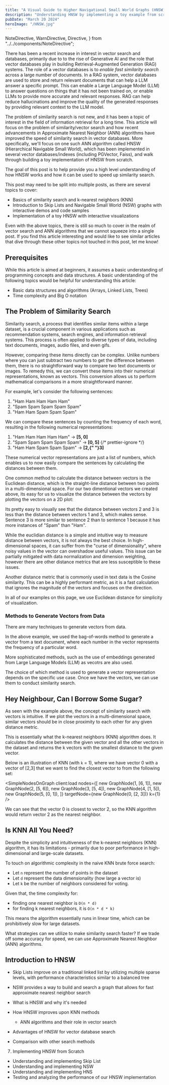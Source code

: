 ```yaml
---
title: "A Visual Guide to Higher Navigational Small World Graphs (HNSW) and How It Makes Vector Search Faster"
description: "Understanding HNSW by implementing a toy example from scratch"
pubDate: "March 20 2024"
heroImage: "/HNSW.jpg"
---
```


  NoteDirective,
  WarnDirective,
  Directive,
} from "../../components/NoteDirective";

<WarnDirective text="This article is a work in progress. The code examples and the visualizations are placeholders and will be updated soon." />

<DisplayNSWGraph client:load autoRun={true} />

<article className="prose lg:prose-xl">

There has been a recent increase in interest in vector search and databases, primarily due to to the rise of Generative AI and the role that vector databases play
in building Retrieval-Augmented Generation (RAG) systems. The role of a vector databases is to _enable fast similarity search_
across a large number of documents. In a RAG system, vector databases are used to store and return relevant documents that can help a LLM answer a specific prompt.
This can enable a Large Language Model (LLM) to answer questions on things that it has not been trained on, or enable LLMs to provide more accurate and relevant responses.
RAG can help reduce hallucinations and improve the quality of the generated responses by providing relevant context to the LLM model.

The problem of similarity search is not new, and it has been a topic of interest in the field of information retrieval for a long time.
This article will focus on the problem of similarity/vector search and how recent advancements in Approximate Nearest Neighbor (ANN)
algorithms have improved the speed of similarity search in vector databases. More specifically, we'll focus on one such ANN algorithm called HNSW (Hierarchical Navigable Small World), which has been implemented in several vector databases/indexes (including PGVector, Faiss), and walk through building a toy implementation of HNSW from scratch.

The goal of this post is to help provide you a high level understanding of how HNSW works and how it can be used to speed up similarity search.

This post may need to be split into multiple posts, as there are several topics to cover:

- Basics of similarity search and k-nearest neighbors (KNN)
- Introduction to Skip Lists and Navigable Small World (NSW) graphs with interactive demos and code samples
- Implementation of a toy HNSW with interactive visualizations

Even with the above topics, there is still so much to cover in the realm of vector search and ANN algorithms that we cannot squeeze into a single post. If you find this article interesting and would like to see similar articles that dive through these other topics not touched in this post, let me know!

## Prerequisites

While this article is aimed at beginners, it assumes a basic understanding of programming concepts and data structures. A basic understanding of the following topics would be helpful for understanding this article:

- Basic data structures and algorithms (Arrays, Linked Lists, Trees)
- Time complexity and Big O notation

## The Problem of Similarity Search

Similarity search, a process that identifies similar items within a large dataset, is a crucial component in various applications such as recommendation systems, search engines, and information retrieval systems. This process is often applied to diverse types of data, including text documents, images, audio files, and even gifs.

However, comparing these items directly can be complex. Unlike numbers where you can just subtract two numbers to get the difference between them, there is no straightforward way to compare two text documents or images. To remedy this, we can convert these items into their numerical representations, known as vectors. This conversion allows us to perform mathematical comparisons in a more straightforward manner.

For example, let's consider the following sentences:

1. "Ham Ham Ham Ham Ham"
2. "Spam Spam Spam Spam Spam"
3. "Ham Ham Spam Spam Spam"

We can compare these sentences by counting the frequency of each word, resulting in the following numerical representations:

1. "<span className="text-red-700">Ham Ham Ham Ham Ham</span>" -> <b>[<span className="text-red-700">5</span>, <span className="text-blue-700">0</span>]</b>
2. "<span className="text-blue-700">Spam Spam Spam Spam Spam</span>" -> <b>[<span className="text-red-700">0</span>, <span className="text-blue-700">5</span>]</b>
   {/* prettier-ignore */}
3. "<span className="text-red-700">Ham Ham </span><span className="text-blue-700">Spam Spam Spam</span>" -> <b>[<span className="text-red-700">2</span>,{" "}<span className="text-blue-700">3</span>]</b>

These numerical vector representations are just a list of numbers, which enables us to now easily compare the sentences by calculating
the distances between them.

</article>

<Directive text="In vector search, a vector is a list of numbers representing a point in a multi-dimensional space. A 2D vector can be represented as `[x, y]`, and a 3D vector as `[x, y, z]`. An n-dimensional vector can be represented as `[x1, x2, ..., xn]`." />

<article className="prose lg:prose-xl">

One common method to calculate the distance
between vectors is the Euclidean distance, which is the straight-line distance
between two points in a multi-dimensional space. For our two dimentional vectors we created above,
its easy for us to visualize the distance between the vectors by plotting the vectors on a 2D plot:

</article>

<SimpleNodesOnGraph client:load />

<article className="prose lg:prose-xl">

Its pretty easy to visually see that the distance between vectors 2 and 3 is less than the distance between vectors 1 and 3, which makes sense. Sentence 3 is more similar to sentence 2 than to sentence 1 because it has more instances of "Spam" than "Ham".

While the euclidian distance is a simple and intuitive way to measure distance between vectors, it is not always the best choice. In high-dimensional spaces, it can suffer from the "curse of dimensionality", where noisy values in the vector can overshadow useful values. This issue can be partially mitigated with data normalization and dimension weighting, however there are other distance metrics that are less susceptible to these issues.

Another distance metric that is commonly used in text data is the Cosine similarity. This can be a highly performant metric, as it is a fast calculation that ignores the magnitude of the vectors and focuses on the direction.

In all of our examples on this page, we use Euclidean distance for simplicity of visualization.

### Methods to Generate Vectors from Data

There are many techniques to generate vectors from data.

In the above example, we
used the bag-of-words method to generate a vector from a text document, where each
number in the vector represents the frequency of a particular word.

More sophisticated
methods, such as the use of embeddings generated from Large Language Models (LLM) as vecotrs are also used.

The choice of which method is used to generate a vector representation depends on the specific use case. Once we have the vectors, we can use them to conduct similarity search.

## Hey Neighbour, Can I Borrow Some Sugar?

As seen with the example above, the concept of similarity search with vectors is intuitive. If we plot the vectors in a multi-dimensional space, similar vectors should be in close proximity to each other for any given distance metric.

This is essentially what the k-nearest neighbors (KNN) algorithm does. It calculates the distance between the given vector and all the other vectors in the dataset and returns the k vectors with the smallest distance to the given vector.

Below is an illustration of KNN (with `k` = 1), where we have vector 0 with a vector of [2,3] that we want to find the closest vector to from the following set:

</article>

<SimpleNodesOnGraph
  client:load
  nodes={[
    new GraphNode(1, [6, 1]),
    new GraphNode(2, [5, 6]),
    new GraphNode(3, [5, 4]),
    new GraphNode(4, [1, 5]),
    new GraphNode(5, [0, 1]),
  ]}
  targetNode={new GraphNode(0, [2, 3])}
  k={1}
/>

<article className="prose lg:prose-xl">

We can see that the vector 0 is closest to vector 2, so the KNN algorithm would return vector 2 as the nearest neighbor.

## Is KNN All You Need?

Despite the simplicity and intuitiveness of the k-nearest neighbors (KNN) algorithm, it has its limitations - primarily due to poor performance in high-dimensional and large-scale datasets.

To touch on algorithmic complexity in the naive KNN brute force search:

- Let `n` represent the number of points in the dataset
- Let `d` represent the data dimensionality (how large a vector is)
- Let `k` be the number of neighbors considered for voting.

Given that, the time complexity for:

- finding one nearest neighbor is `O(n * d)`
- for finding k nearest neighbors, it is `O(n * d * k)`

This means the algorithm essentially runs in linear time, which can be prohibitively slow for large datasets.

What strategies can we utilize to make similarity search faster? If we trade off some accuracy for speed, we can use Approximate Nearest Neighbor (ANN) algorithms.

## Introduction to HNSW

</article>

<MultipleLayerGraphWithNodes client:load />
<DisplaySkipList client:only />

<article className="prose lg:prose-xl">

- Skip Lists improve on a traditional linked list by utilizing multiple sparse levels, with performance characteristics similar to a balanced tree
- NSW provides a way to build and search a graph that allows for fast approximate nearest neighbor search

- What is HNSW and why it's needed
- How HNSW improves upon KNN methods
  - ANN algorithms and their role in vector search
- Advantages of HNSW for vector database search
- Comparison with other search methods

7. Implementing HNSW from Scratch

- Understanding and implementing Skip List
- Understanding and implementing NSW
- Understanding and implementing HNS
- Testing and analyzing the performance of our HNSW implementation

</article>

